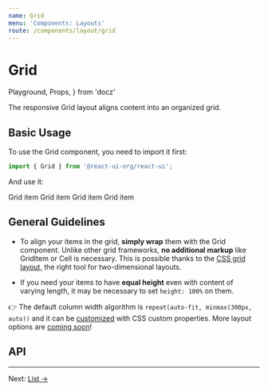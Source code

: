 ```yaml
---
name: Grid
menu: 'Components: Layouts'
route: /components/layout/grid
---
```


# Grid

  Playground,
  Props,
} from 'docz'

The responsive Grid layout aligns content into an organized grid.

## Basic Usage

To use the Grid component, you need to import it first:

```js
import { Grid } from '@react-ui-org/react-ui';
```

And use it:

<Playground>
  <Grid>
    <Placeholder bordered>Grid item</Placeholder>
    <Placeholder bordered>Grid item</Placeholder>
    <Placeholder bordered>Grid item</Placeholder>
    <Placeholder bordered>Grid item</Placeholder>
  </Grid>
</Playground>

## General Guidelines

- To align your items in the grid, **simply wrap** them with the Grid
  component. Unlike other grid frameworks, **no additional markup** like
  GridItem or Cell is necessary. This is possible thanks to the
  [CSS grid layout](https://developer.mozilla.org/en-US/docs/Web/CSS/CSS_Grid_Layout),
  the right tool for two-dimensional layouts.

- If you need your items to have **equal height** even with content of varying
  length, it may be necessary to set `height: 100%` on them.

👉 The default column width algorithm is `repeat(auto-fit, minmax(300px, auto))`
and it can be [customized](/getting-started/theming) with CSS custom properties.
More layout options are [coming soon](https://github.com/react-ui-org/react-ui/issues/149)!

## API

<Props of={Grid} />

---

Next: [List →](/components/layout/list)

